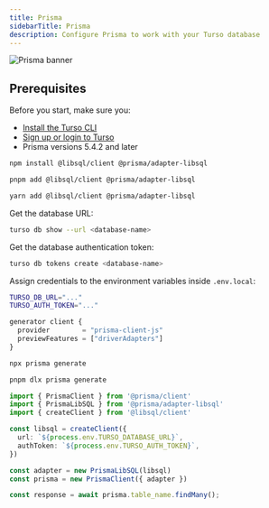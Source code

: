 ```yaml
---
title: Prisma
sidebarTitle: Prisma
description: Configure Prisma to work with your Turso database
---
```


![Prisma banner](/images/guides/prisma-banner.png)

## Prerequisites

Before you start, make sure you:

- [Install the Turso CLI](/cli/installation)
- [Sign up or login to Turso](/cli/authentication#signup)
- Prisma versions 5.4.2 and later

<Steps>

<Step title="Install the libSQL SDK and its Prisma driver">

<CodeGroup>

```bash npm
npm install @libsql/client @prisma/adapter-libsql
```

```bash pnpm
pnpm add @libsql/client @prisma/adapter-libsql
```

```bash yarn
yarn add @libsql/client @prisma/adapter-libsql
```

</CodeGroup>

</Step>

<Step title="Configure database credentials">

Get the database URL:

```bash
turso db show --url <database-name>
```

Get the database authentication token:

```bash
turso db tokens create <database-name>
```

Assign credentials to the environment variables inside `.env.local`:

```bash
TURSO_DB_URL="..."
TURSO_AUTH_TOKEN="..."
```

</Step>

<Step title="Enable the `driverAdapters` Preview feature flag:">

```js prisma/schema.prisma 3
generator client {
  provider        = "prisma-client-js"
  previewFeatures = ["driverAdapters"]
}
```

</Step>

<Step title="Generate Prisma client">

<CodeGroup>

```sh npm
npx prisma generate
```

```sh pnpm
pnpm dlx prisma generate
```

</CodeGroup>

</Step>

<Step title="Update your Prisma Client Instance">

```ts 
import { PrismaClient } from '@prisma/client'
import { PrismaLibSQL } from '@prisma/adapter-libsql'
import { createClient } from '@libsql/client'

const libsql = createClient({
  url: `${process.env.TURSO_DATABASE_URL}`,
  authToken: `${process.env.TURSO_AUTH_TOKEN}`,
})

const adapter = new PrismaLibSQL(libsql)
const prisma = new PrismaClient({ adapter })
```

</Step>

<Step title="Query your database">

```ts
const response = await prisma.table_name.findMany();
```

</Step>

</Steps>

[Install the Turso CLI and create a database]: /cli/installation
[Have a Next.js app]: https://nextjs.org/docs/getting-started/installation#automatic-installation

